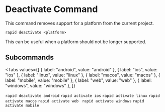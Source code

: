 # Deactivate Command

This command removes support for a platform from the current project.

```
rapid deactivate <platform>
```

This can be useful when a platform should not be longer supported.

## Subcommands

<Tabs
  values={[
    { label: "android", value: "android" },
    { label: "ios", value: "ios" },
    { label: "linux", value: "linux" },
    { label: "macos", value: "macos" },
    { label: "mobile", value: "mobile" },
    { label: "web", value: "web" },
    { label: "windows", value: "windows" },
  ]}
>
  <TabItem value="android">```rapid deactivate android```</TabItem>
  <TabItem value="ios">```rapid activate ios```</TabItem>
  <TabItem value="linux">```rapid activate linux```</TabItem>
  <TabItem value="macos">```rapid activate macos```</TabItem>
  <TabItem value="web">```rapid activate web ```</TabItem>
  <TabItem value="windows">```rapid activate windows```</TabItem>
  <TabItem value="mobile">```rapid activate mobile```</TabItem>
</Tabs>
